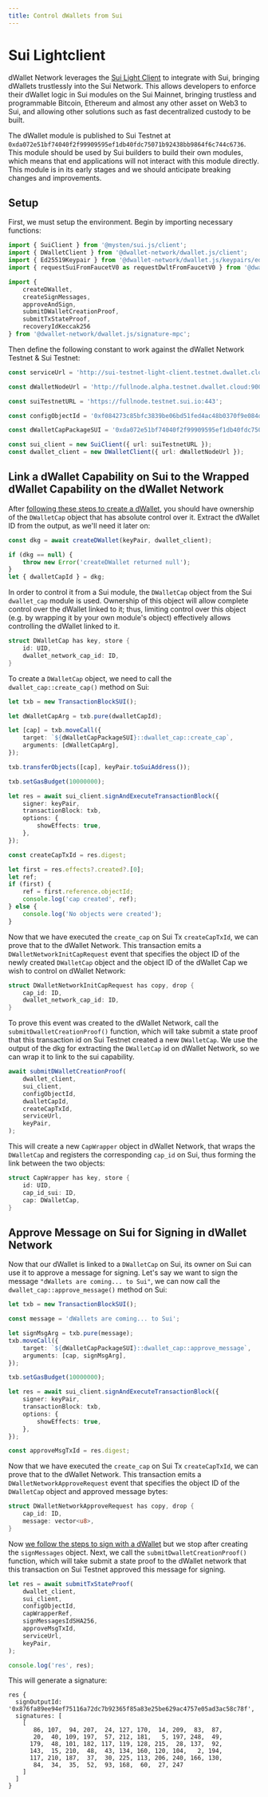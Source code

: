 ```yaml
---
title: Control dWallets from Sui
---
```


# Sui Lightclient
dWallet Network leverages the [Sui Light Client](https://github.com/MystenLabs/sui/tree/main/crates/sui-light-client) to integrate with Sui, bringing dWallets trustlessly into the Sui Network.
This allows developers to enforce their dWallet logic in Sui modules on the Sui Mainnet, bringing trustless and programmable Bitcoin, Ethereum and almost any other asset on Web3 to Sui, and allowing other solutions such as fast decentralized custody to be built.

The dWallet module is published to Sui Testnet at `0xda072e51bf74040f2f99909595ef1db40fdc75071b92438bb9864f6c744c6736`.
This module should be used by Sui builders to build their own modules, which means that end applications will not interact with this module directly.
This module is in its early stages and we should anticipate breaking changes and improvements.

## Setup
First, we must setup the environment. Begin by importing necessary functions:
```typescript
import { SuiClient } from '@mysten/sui.js/client';
import { DWalletClient } from '@dwallet-network/dwallet.js/client';
import { Ed25519Keypair } from '@dwallet-network/dwallet.js/keypairs/ed25519';
import { requestSuiFromFaucetV0 as requestDwltFromFaucetV0 } from '@dwallet-network/dwallet.js/faucet';

import {
    createDWallet,
    createSignMessages,
    approveAndSign,
    submitDWalletCreationProof,
    submitTxStateProof,
    recoveryIdKeccak256
} from '@dwallet-network/dwallet.js/signature-mpc';
```

Then define the following constant to work against the dWallet Network Testnet & Sui Testnet:
```typescript
const serviceUrl = 'http://sui-testnet-light-client.testnet.dwallet.cloud/gettxdata';

const dWalletNodeUrl = 'http://fullnode.alpha.testnet.dwallet.cloud:9000';

const suiTestnetURL = 'https://fullnode.testnet.sui.io:443';

const configObjectId = '0xf084273c85bfc3839be06bd51fed4ac48b0370f9e084d8f37c1d22407e61213b';

const dWalletCapPackageSUI = '0xda072e51bf74040f2f99909595ef1db40fdc75071b92438bb9864f6c744c6736';

const sui_client = new SuiClient({ url: suiTestnetURL });
const dwallet_client = new DWalletClient({ url: dWalletNodeUrl });
```

## Link a dWallet Capability on Sui to the Wrapped dWallet Capability on the dWallet Network
After [following these steps to create a dWallet](../getting-started/your-first-dwallet.md#create-a-dwallet), you should have ownership of the `DWalletCap` object that has absolute control over it.
Extract the dWallet ID from the output, as we'll need it later on:
```typescript
const dkg = await createDWallet(keyPair, dwallet_client);

if (dkg == null) {
    throw new Error('createDWallet returned null');
}
let { dwalletCapId } = dkg;
```

In order to control it from a Sui module, the `DWalletCap` object from the Sui `dwallet_cap` module is used.
Ownership of this object will allow complete control over the dWallet linked to it; thus, limiting control over this object (e.g. by wrapping it by your own module's object) effectively allows controlling the dWallet linked to it.
```rust
struct DWalletCap has key, store {
    id: UID,
    dwallet_network_cap_id: ID,
}
```

To create a `DWalletCap` object, we need to call the `dwallet_cap::create_cap()` method on Sui:
```typescript
let txb = new TransactionBlockSUI();

let dWalletCapArg = txb.pure(dwalletCapId);

let [cap] = txb.moveCall({
    target: `${dWalletCapPackageSUI}::dwallet_cap::create_cap`,
    arguments: [dWalletCapArg],
});

txb.transferObjects([cap], keyPair.toSuiAddress());

txb.setGasBudget(10000000);

let res = await sui_client.signAndExecuteTransactionBlock({
    signer: keyPair,
    transactionBlock: txb,
    options: {
        showEffects: true,
    },
});

const createCapTxId = res.digest;

let first = res.effects?.created?.[0];
let ref;
if (first) {
    ref = first.reference.objectId;
    console.log('cap created', ref);
} else {
    console.log('No objects were created');
}
```

Now that we have executed the `create_cap` on Sui Tx `createCapTxId`, we can prove that to the dWallet Network.
This transaction emits a `DWalletNetworkInitCapRequest` event that specifies the object ID of the newly created `DWalletCap` object and the object ID of the dWallet Cap we wish to control on dWallet Network:
```rust
struct DWalletNetworkInitCapRequest has copy, drop {
    cap_id: ID,
    dwallet_network_cap_id: ID,
}
```

To prove this event was created to the dWallet Network, call the `submitDwalletCreationProof()` function, which will take submit a state proof that this transaction id on Sui Testnet created a new `DWalletCap`.
We use the output of the dkg for extracting the `DWalletCap` id on dWallet Network, so we can wrap it to link to the sui capability.
```typescript
await submitDWalletCreationProof(
    dwallet_client,
    sui_client,
    configObjectId,
    dwalletCapId,
    createCapTxId,
    serviceUrl,
    keyPair,
);
```

This will create a new `CapWrapper` object in dWallet Network, that wraps the `DWalletCap` and registers the corresponding `cap_id` on Sui, thus forming the link between the two objects:
```rust
struct CapWrapper has key, store {
    id: UID,
    cap_id_sui: ID,
    cap: DWalletCap,
}
```

## Approve Message on Sui for Signing in dWallet Network
Now that our dWallet is linked to a `DWalletCap` on Sui, its owner on Sui can use it to approve a message for signing.
Let's say we want to sign the message `"dWallets are coming... to Sui"`, we can now call the `dwallet_cap::approve_message()` method on Sui:
```typescript
let txb = new TransactionBlockSUI();

const message = 'dWallets are coming... to Sui';

let signMsgArg = txb.pure(message);
txb.moveCall({
    target: `${dWalletCapPackageSUI}::dwallet_cap::approve_message`,
    arguments: [cap, signMsgArg],
});

txb.setGasBudget(10000000);

let res = await sui_client.signAndExecuteTransactionBlock({
    signer: keyPair,
    transactionBlock: txb,
    options: {
        showEffects: true,
    },
});

const approveMsgTxId = res.digest;
```

Now that we have executed the `create_cap` on Sui Tx `createCapTxId`, we can prove that to the dWallet Network.
This transaction emits a `DWalletNetworkApproveRequest` event that specifies the object ID of the `DWalletCap` object and approved message bytes:
```rust
struct DWalletNetworkApproveRequest has copy, drop {
    cap_id: ID,
    message: vector<u8>,
}
```

Now [we follow the steps to sign with a dWallet](../getting-started/your-first-dwallet.md#sign-a-message-using-your-dwallet) but we stop after creating the `signMessages` object.
Next, we call the `submitDwalletCreationProof()` function, which will take submit a state proof to the dWallet network that this transaction on Sui Testnet approved this message for signing.
```typescript
let res = await submitTxStateProof(
    dwallet_client,
    sui_client,
    configObjectId,
    capWrapperRef,
    signMessagesIdSHA256,
    approveMsgTxId,
    serviceUrl,
    keyPair,
);

console.log('res', res);
```

This will generate a signature:
```typsecript
res {
  signOutputId: '0x876fa89ee94ef75116a72dc7b92365f85a83e25be629ac4757e05ad3ac58c78f',
  signatures: [
    [
       86, 107,  94, 207,  24, 127, 170,  14, 209,  83,  87,
       20,  40, 109, 197,  57, 212, 181,   5, 197, 248,  49,
      179,  48, 101, 182, 117, 119, 128, 215,  28, 137,  92,
      143,  15, 210,  48,  43, 134, 160, 120, 104,   2, 194,
      117, 210, 187,  37,  30, 225, 113, 206, 240, 166, 130,
       84,  34,  35,  52,  93, 168,  60,  27, 247
    ]
  ]
}
```
